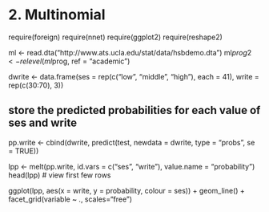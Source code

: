 ############################################################
# 2. Multinomial

require(foreign)
require(nnet)
require(ggplot2)
require(reshape2)

ml <- read.dta("http://www.ats.ucla.edu/stat/data/hsbdemo.dta")
ml$prog2 <- relevel(ml$prog, ref = "academic")

dwrite <- data.frame(ses = rep(c("low", "middle", "high"), each = 41),
  write = rep(c(30:70), 3))

## store the predicted probabilities for each value of ses and write
pp.write <- cbind(dwrite, predict(test, newdata = dwrite, type = "probs", se = TRUE))

lpp <- melt(pp.write, id.vars = c("ses", "write"), value.name = "probability")
head(lpp) # view first few rows

ggplot(lpp, aes(x = write, y = probability, colour = ses)) +
  geom_line() +
  facet_grid(variable ~ ., scales="free")
